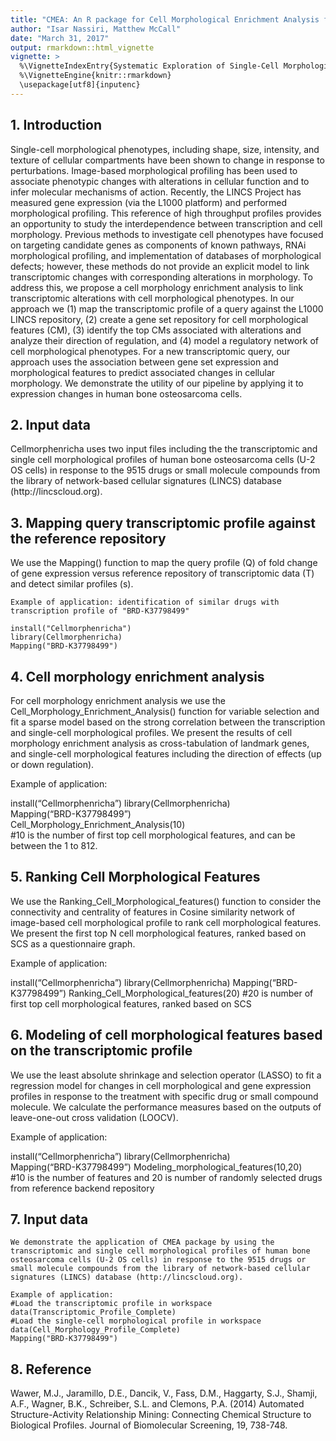 ```yaml
---
title: "CMEA: An R package for Cell Morphological Enrichment Analysis from Transcriptomic Profile"
author: "Isar Nassiri, Matthew McCall"
date: "March 31, 2017"
output: rmarkdown::html_vignette
vignette: >
  %\VignetteIndexEntry{Systematic Exploration of Single-Cell Morphological Phenotypes from Transcriptomic Profile\}
  %\VignetteEngine{knitr::rmarkdown}
  \usepackage[utf8]{inputenc}
---
```


## 1. Introduction

Single-cell morphological phenotypes, including shape, size, intensity, and texture of cellular compartments have been shown to change in response to perturbations. Image-based morphological profiling has been used to associate phenotypic changes with alterations in cellular function and to infer molecular mechanisms of action. Recently, the LINCS Project has measured gene expression (via the L1000 platform) and performed morphological profiling. This reference of high throughput profiles provides an opportunity to study the interdependence between transcription and cell morphology. Previous methods to investigate cell phenotypes have focused on targeting candidate genes as components of known pathways, RNAi morphological profiling, and implementation of databases of morphological defects; however, these methods do not provide an explicit model to link transcriptomic changes with corresponding alterations in morphology. To address this, we propose a cell morphology enrichment analysis to link transcriptomic alterations with cell morphological phenotypes. In our approach we (1) map the transcriptomic profile of a query against the L1000 LINCS repository, (2) create a gene set repository for cell morphological features (CM), (3) identify the top CMs associated with alterations and analyze their direction of regulation, and (4) model a regulatory network of cell morphological phenotypes. For a new transcriptomic query, our approach uses the association between gene set expression and morphological features to predict associated changes in cellular morphology. We demonstrate the utility of our pipeline by applying it to expression changes in human bone osteosarcoma cells.

## 2. Input data

Cellmorphenricha uses two input files including the the transcriptomic and single cell morphological profiles of human bone osteosarcoma cells (U-2 OS cells) in response to the 9515 drugs or small molecule compounds from the library of network-based cellular signatures (LINCS) database (http://lincscloud.org).

## 3. Mapping query transcriptomic profile against the reference repository

We use the Mapping() function to map the query profile (Q) of fold change of gene expression versus reference repository of transcriptomic data (T) and detect similar profiles (s). 

	Example of application: identification of similar drugs with transcription profile of "BRD-K37798499"

	install("Cellmorphenricha")
	library(Cellmorphenricha)
	Mapping("BRD-K37798499")

## 4. Cell morphology enrichment analysis

For cell morphology enrichment analysis we use the Cell_Morphology_Enrichment_Analysis() function for variable selection and fit a sparse model based on the strong correlation between the transcription and single-cell morphological profiles. We present the results of cell morphology enrichment analysis as cross-tabulation of landmark genes, and single-cell morphological features including the direction of effects (up or down regulation). 


   Example of application:

   install("Cellmorphenricha")
   library(Cellmorphenricha)  
   Mapping("BRD-K37798499")   
   Cell_Morphology_Enrichment_Analysis(10)  
   #10 is the number of first top cell morphological features, and can be between the 1 to 812.

## 5. Ranking Cell Morphological Features

We use the Ranking_Cell_Morphological_features() function to consider the connectivity and centrality of features in Cosine similarity network of image-based cell morphological profile to rank cell morphological features. We present the first top N cell morphological features, ranked based on SCS as a questionnaire graph.
   
   Example of application:
   
   install("Cellmorphenricha")
   library(Cellmorphenricha)
   Mapping("BRD-K37798499")
   Ranking_Cell_Morphological_features(20) 
   #20 is number of first top cell morphological features, ranked based on SCS 
   
## 6. Modeling of cell morphological features based on the transcriptomic profile 

We use the least absolute shrinkage and selection operator (LASSO) to fit a regression model for changes in cell morphological and gene expression profiles in response to the treatment with specific drug or small compound molecule. We calculate the performance measures based on the outputs of leave-one-out cross validation (LOOCV).

   Example of application: 
    
   install("Cellmorphenricha")
   library(Cellmorphenricha)   
   Mapping("BRD-K37798499")
   Modeling_morphological_features(10,20)   
   #10 is the number of features and 20 is number of randomly selected drugs from reference backend repository
   
## 7. Input data

	We demonstrate the application of CMEA package by using the transcriptomic and single cell morphological profiles of human bone osteosarcoma cells (U-2 OS cells) in response to the 9515 drugs or small molecule compounds from the library of network-based cellular signatures (LINCS) database (http://lincscloud.org).  

	Example of application:
	#Load the transcriptomic profile in workspace
	data(Transcriptomic_Profile_Complete)
	#Load the single-cell morphological profile in workspace
	data(Cell_Morphology_Profile_Complete)
	Mapping("BRD-K37798499")
	
## 8. Reference
Wawer, M.J., Jaramillo, D.E., Dancik, V., Fass, D.M., Haggarty, S.J., Shamji, A.F., Wagner, B.K., Schreiber, S.L. and Clemons, P.A. (2014) Automated Structure-Activity Relationship Mining: Connecting Chemical Structure to Biological Profiles. Journal of Biomolecular Screening, 19, 738-748.   